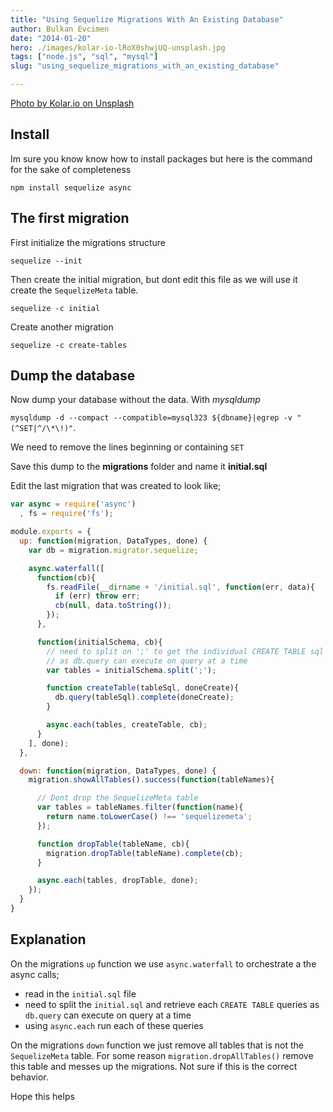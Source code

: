 ```yaml
---
title: "Using Sequelize Migrations With An Existing Database"
author: Bulkan Evcimen
date: "2014-01-20"
hero: ./images/kolar-io-lRoX0shwjUQ-unsplash.jpg
tags: ["node.js", "sql", "mysql"]
slug: "using_sequelize_migrations_with_an_existing_database"

---
```


[Photo by Kolar.io on Unsplash](https://unsplash.com/photos/lRoX0shwjUQ)

## Install

Im sure you know know how to install packages but here is the command for the sake of completeness

`npm install sequelize async`

## The first migration

First initialize the migrations structure

`sequelize --init`

Then create the initial migration, but dont edit this file as we will use it create the `SequelizeMeta` table.

`sequelize -c initial`

Create another migration

`sequelize -c create-tables`

## Dump the database

Now dump your database without the data. With _mysqldump_

`mysqldump -d --compact --compatible=mysql323 ${dbname}|egrep -v "(^SET|^/\*\!)"`.

We need to remove the lines beginning or containing `SET`

Save this dump to the **migrations** folder and name it **initial.sql**

Edit the last migration that was created to look like;

```javascript
var async = require('async')
  , fs = require('fs');

module.exports = {
  up: function(migration, DataTypes, done) {
    var db = migration.migrator.sequelize;

    async.waterfall([
      function(cb){
        fs.readFile(__dirname + '/initial.sql', function(err, data){
          if (err) throw err;
          cb(null, data.toString());
        });
      },

      function(initialSchema, cb){
        // need to split on ';' to get the individual CREATE TABLE sql
        // as db.query can execute on query at a time
        var tables = initialSchema.split(';');

        function createTable(tableSql, doneCreate){
          db.query(tableSql).complete(doneCreate);
        }

        async.each(tables, createTable, cb);
      }
    ], done);
  },

  down: function(migration, DataTypes, done) {
    migration.showAllTables().success(function(tableNames){

      // Dont drop the SequelizeMeta table
      var tables = tableNames.filter(function(name){
        return name.toLowerCase() !== 'sequelizemeta';
      });

      function dropTable(tableName, cb){
        migration.dropTable(tableName).complete(cb);
      }

      async.each(tables, dropTable, done);
    });
  }
}
```

## Explanation

On the migrations `up` function we use `async.waterfall` to orchestrate a the async calls;

* read in the `initial.sql` file
* need to split the `initial.sql` and retrieve each `CREATE TABLE` queries as `db.query` can execute on query at a time
* using `async.each` run each of these queries

On the migrations `down` function we just remove all tables that is not the `SequelizeMeta` table. For some reason `migration.dropAllTables()` remove this table and messes up the migrations. Not sure if this is the correct behavior.

Hope this helps
